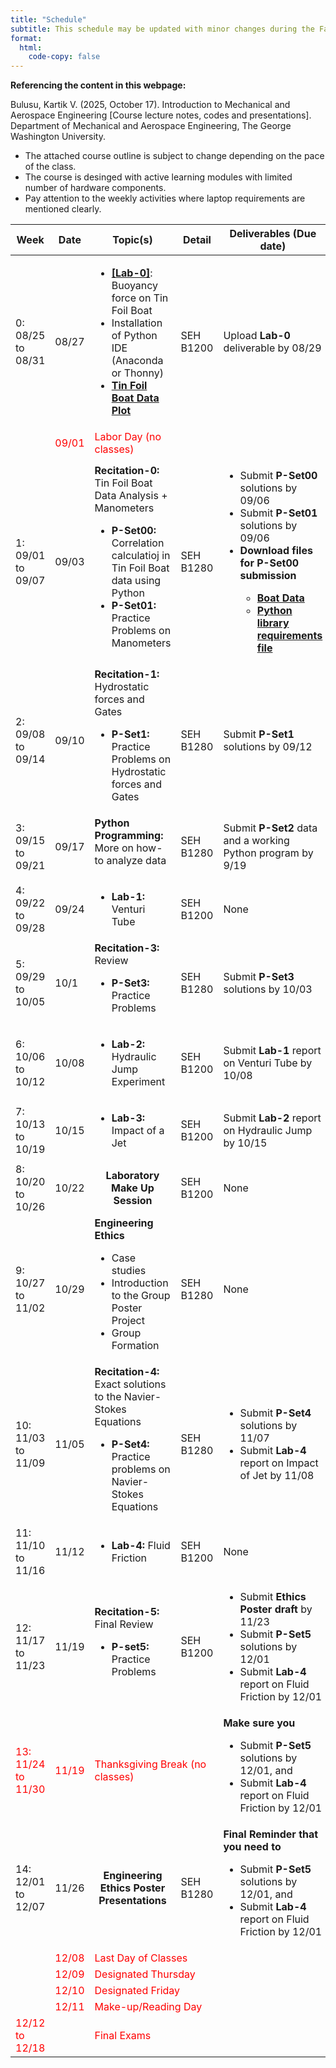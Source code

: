 ```yaml
---
title: "Schedule"
subtitle: This schedule may be updated with minor changes during the Fall 2025 semester
format:
  html:
    code-copy: false
---
```


<html>
<head>
    <style>
        body {
            -webkit-user-select: none; /* Safari */
            -moz-user-select: none; /* Firefox */
            -ms-user-select: none; /* IE10+/Edge */
            user-select: none; /* Standard */
        }
    </style>
</head>
<body>

:::{.callout-important}
**Referencing the content in this webpage:**

Bulusu, Kartik V. (2025, October 17). Introduction to Mechanical and Aerospace Engineering [Course lecture notes, codes and presentations]. Department of Mechanical and Aerospace Engineering, The George Washington University.
:::

:::{.callout-important}
- The attached course outline is subject to change depending on the pace of the class. 
- The course is desinged with active learning modules with limited number of hardware components. 
- Pay attention to the weekly activities where laptop requirements are mentioned clearly.
<!-- - You are strongly encouraged to bring your own personal machine or laptop and participate with the [prerequisites](install-editor.qmd) installed.
 - Follow the instructions provided carefully and complete the required installations needed for this workshop. ([See prerequisites](install-editor.qmd))
 - Once you finish the **Steps 1, 2 and 3 in the installation instructions** in [prerequisites](install-editor.qmd), fill out the [Pre-workshop survey form](https://tinyurl.com/yrkacfd9). 
 - **You will be automatically entered into a raffle in the workshop on 10/12/2024 if you complete the installation check-in form.** -->
:::

```{=html}
<table style="width:100%">
    <colgroup>
        <col style="width:5%">
        <col style="width:5%">
        <col style="width:45%">
        <col style="width:10%">
        <col style="width:35%">
    </colgroup>
    <thead>
        <tr class="table-secondary">
            <th>Week</th>   
            <th>Date</th>            
            <th>Topic(s)</th>
            <th>Detail</th>            
            <th>Deliverables (Due date)</th>             
            <!-- <th scope="col">Description and the $\mu $-lab </th> -->
        </tr>
    </thead>
    <tbody>
        <tr>
            <td>0: 08/25 to 08/31</td>
            <td>08/27</td>            
            <td><ul> 
                    <li><a href="/documents/tin_foil_boat_Fall2025.pdf" target="_blank"><strong>[Lab-0]</strong></a>: Buoyancy force on Tin Foil Boat</li> 
                    <li>Installation of Python IDE (Anaconda or Thonny) </li>
                    <li><a href="/documents/plot.html" target="_blank"><strong>Tin Foil Boat Data Plot</strong></li>
            </td>
            <td>SEH B1200</td>            
            <td>Upload <strong>Lab-0</strong> deliverable by 08/29</td>                        
        </tr>
        <tr class="table-info">
            <td> </td>
            <td style="color: red;">09/01</td>            
            <td style="color: red;" style="text-align: center">Labor Day (no classes)</td>
            <td> </td>
            <td> </td>        
        </tr>
        <tr class="table-active">
            <td>1: 09/01 to 09/07</td>
            <td>09/03</td> 
            <td><strong  style="text-align: center">Recitation-0:</strong> Tin Foil Boat Data Analysis + Manometers<ul>
                    <li><strong>P-Set00:</strong> Correlation calculatioj in Tin Foil Boat data using Python</li>                    
                    <li><strong>P-Set01:</strong> Practice Problems on Manometers</li>
                    <!-- <li><a href="/documents/Recitation0/Pset00/R0_Pset00.pdf" target="_blank"><strong>[P-Set00]</strong></a> Analysis of Tin Foil Boat data using Python</li>
                    <li><a href="/documents/Recitation0/Pset01/R0_Pset01.csv" target="_blank"><strong>[P-Set01]</strong></a> Practice Problems on Manometers</li>                                     -->
            </td>           
            <td>SEH B1280</td>            
            <td><ul>
                <li>Submit <strong>P-Set00</strong> solutions by 09/06</li>      
                <li>Submit <strong>P-Set01</strong> solutions by 09/06</li>   
                <li><strong>Download files for P-Set00 submission</strong></li>
                <ul>
                    <li><a href="/documents/Recitation0/Pset00/boat_data.csv" target="_blank"><strong>Boat Data</strong></li>
                    <li><a href="/documents/Recitation0/Pset00/requirements.txt" target="_blank"><strong>Python library requirements file</strong></li>
                    <!-- <li><a href="/documents/Recitation0/Pset00/TinFoil_Corrrelation.py" target="_blank"><strong>Python program</strong></li> -->
            </td>                         
        </tr>
        <tr>                    
            <td>2: 09/08 to 09/14</td>
            <td>09/10</td>    
            <td><strong  style="text-align: center">Recitation-1:</strong> Hydrostatic forces and Gates<ul> 
                    <li><strong>P-Set1:</strong> Practice Problems on Hydrostatic forces and Gates</li>
            </td>                    
            <td>SEH B1280</td>            
            <td>Submit <strong>P-Set1</strong> solutions by 09/12</td>      
        </tr>
        <tr class="table-active">
            <td>3: 09/15 to 09/21</td>
            <td>09/17</td>   
            <td><strong  style="text-align: center">Python Programming:</strong> More on how-to analyze data<ul> 
            </td>                      
            <td>SEH B1280</td>            
            <td>Submit <strong>P-Set2</strong> data and a working Python program by 9/19</td>      
        </tr>
        <tr>
            <td>4: 09/22 to 09/28</td>
            <td>09/24</td>            
            <td><ul> 
                    <li><strong>Lab-1:</strong> Venturi Tube</li>
            </td>
            <td>SEH B1200</td>            
            <td>None</td>    
        </tr>
        <tr class="table-active">
            <td>5: 09/29 to 10/05</td>
            <td>10/1</td> 
            <td><strong  style="text-align: center">Recitation-3:</strong> Review<ul> 
                    <li><strong>P-Set3:</strong> Practice Problems</li>
            </td>   
            <td>SEH B1280</td>                                          
            <td>Submit <strong>P-Set3</strong> solutions by 10/03</td>      
        </tr>
        <tr>
            <td>6: 10/06 to 10/12</td>
            <td>10/08</td>            
            <td><ul>
                <li><strong>Lab-2:</strong> Hydraulic Jump Experiment</li>
            </td>
            <td>SEH B1200</td>            
            <td>Submit <strong>Lab-1</strong> report on Venturi Tube by 10/08</td>      
        </tr>
        <tr class="table-active">
            <td>7: 10/13 to 10/19</td>
            <td>10/15</td>  
            <td><ul>
                <li><strong>Lab-3:</strong> Impact of a Jet</li>
            </td>                      
            <td>SEH B1200</td>            
            <td>Submit <strong>Lab-2</strong> report on Hydraulic Jump by 10/15</td>      
        </tr>
        <tr>
            <td>8: 10/20 to 10/26</td>
            <td>10/22</td>            
            <td style="text-align: center"><strong>Laboratory Make Up Session</strong></td>
            <td>SEH B1200</td>            
            <td>None</td>  
        </tr>
        <tr class="table-active">
            <td>9: 10/27 to 11/02</td>
            <td>10/29</td>            
            <td><strong  style="text-align: center">Engineering Ethics</strong><ul>
                    <li>Case studies</li>
                    <li>Introduction to the Group Poster Project</li> 
                    <li>Group Formation</li>
            </td>            
            <td>SEH B1280</td>            
            <td>None</td>  
        </tr>
        <tr>
            <td>10: 11/03 to 11/09</td>
            <td>11/05</td>   
            <td><strong  style="text-align: center">Recitation-4:</strong> Exact solutions to the Navier-Stokes Equations<ul> 
                <li><strong>P-Set4:</strong> Practice problems on Navier-Stokes Equations</li>
            </td>                     
            <td>SEH B1280</td>            
            <td><ul> 
                    <li>Submit <strong>P-Set4</strong> solutions by 11/07</li> 
                    <li>Submit <strong>Lab-4</strong> report on Impact of Jet by 11/08</li>
            </td>
        </tr>        
        <tr class="table-active">
            <td>11: 11/10 to 11/16</td>
            <td>11/12</td>  
            <td><ul> 
                    <li><strong>Lab-4:</strong> Fluid Friction</li>
            </td>
            <td>SEH B1200</td>            
            <td>None</td>
        </tr>             
        <tr>
            <td>12: 11/17 to 11/23</td>
            <td>11/19</td>            
            <td><strong  style="text-align: center">Recitation-5:</strong> Final Review<ul> 
                <li><strong>P-set5:</strong> Practice Problems</li>
            </td>
            <td>SEH B1200</td>            
            <td><ul> 
                    <li>Submit <strong>Ethics Poster draft</strong> by 11/23</li>                
                    <li>Submit <strong>P-Set5</strong> solutions by 12/01</li> 
                    <li>Submit <strong>Lab-4</strong> report on Fluid Friction by 12/01</li>
            </td>
        </tr>
        <tr class="table-active">
            <td style="color: red;">13: 11/24 to 11/30</td>
            <td style="color: red;">11/19</td>            
            <td colspan="2" style="color: red;">Thanksgiving Break (no classes)</td>        
            <td><strong>Make sure you</strong><ul> 
                <li>Submit <strong>P-Set5</strong> solutions by 12/01, and </li> 
                <li>Submit <strong>Lab-4</strong> report on Fluid Friction by 12/01</li>
            </td>
        </tr>         
        <tr>
            <td>14: 12/01 to 12/07</td>
            <td>11/26</td>            
            <td style="text-align: center"><strong>Engineering Ethics Poster Presentations</td>
            <td>SEH B1280</td>            
            <td><strong>Final Reminder that you need to</strong><ul> 
                <li>Submit <strong>P-Set5</strong> solutions by 12/01, and </li> 
                <li>Submit <strong>Lab-4</strong> report on Fluid Friction by 12/01</li>
            </td>
        </tr>    
        <tr class="table-info">
            <td> </td>
            <td style="color: red;">12/08</td>             
            <td colspan="4" style="color: red;" style="text-align: center;">Last Day of Classes</td>
        </tr>             
        <tr class="table-info">
            <td> </td>
            <td style="color: red;">12/09</td>             
            <td colspan="4" style="color: red;" style="text-align: center;">Designated Thursday</td>
        </tr>   
        <tr class="table-info">
            <td> </td>
            <td style="color: red;">12/10</td>             
            <td colspan="4" style="color: red;" style="text-align: center;">Designated Friday</td>
        </tr>           
        <tr class="table-info">
            <td> </td>
            <td style="color: red;">12/11</td>             
            <td colspan="4" style="color: red;" style="text-align: center;">Make-up/Reading Day</td>
        </tr>     
        <tr class="table-info">
            <td style="color: red;">12/12 to 12/18</td>
            <td></td>             
            <td colspan="4" style="color: red;" style="text-align: center;">Final Exams</td>
        </tr>           

        <!-- <tr class="table-active">
            <td>Week 11 [04/01/2024]</td>
            <td><code><b>while</b></code> loops, I/O</td>
            <td>04/03/2024</td>
            <td>04/05/2024</td>
            <td>Unit 1 » Module 4 & Module 5 (Due <b>April 10, 2024</b> by <b>11:59 PM</b>)</td>
        </tr>
        <tr>
            <td>Week 12 [04/08/2024]</td>
            <td><code><b>numpy</b></code> Arrays</td>
            <td>04/10/2024</td>
            <td>04/12/2024</td>
            <td>Assignment 3 (Due <b>April 20, 2024</b> by <b>11:59 PM</b>)</td>
        </tr>
        <tr class="table-active">
            <td><b>Week 13 [04/15/2024]</b></td>
            <td><b><u>Examination</u></b>
                <br><em>Location:</em> <b>Lecture room 1957 E Room 213</b>
                <br><em>Start time:</em> <b>3:45 PM</b></td>
            <td>04/17/2024</td>
            <td>04/19/2024</td>
            <td>Unit 2 » Module 0 (Due <b>April 25, 2024</b> by <b>11:59 PM</b>)</td>
        </tr> -->
        <!-- <tr>
            <td>Week 14 [04/22/2024]</td>
            <td>Advanced Topics</td>
            <td>04/24/2024</td>
            <td>04/26/2024</td>
            <td>Unit 2 » Module 1 & Assignemnt 4 (Due <b>May 01, 2024</b> by <b>11:59 PM</b>)</td>
        </tr> -->
        <!-- <tr class="table-active">
            <td>Week 15 [04/29/2024]</td>
            <td><em>Extra Lecture</em></td>
        </tr> -->
        <!-- <tr>
            <td>[04/30/2024]</td>
            <td>Make up Day</td>
        </tr> -->
        <!-- <tr class="table-active">
            <td>[05/01/2024]</td>
            <td>Designated Monday</td>
        </tr> -->
        <!-- <tr>
            <td>Week of <b>May 04</b> to <b>May 10</b></td>
            <td><b>Exam Week</b></td>
        </tr> -->
        
    </tbody>
</table>

```
<!-- </body>
</html> -->

